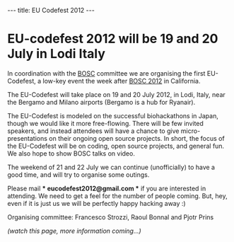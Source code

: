 ---
title: EU Codefest 2012
---

= EU-codefest 2012 will be 19 and 20 July in Lodi Italy =

In coordination with the [[BOSC]] committee we are organising the first EU-Codefest, a low-key event the week after [[BOSC 2012]] in California. 

The EU-Codefest will take place on 19 and 20 July 2012, in Lodi, Italy, near the Bergamo and Milano airports (Bergamo is a hub for Ryanair).

The EU-Codefest is modeled on the successful biohackathons in Japan, though we would like it more free-flowing. There will be few invited speakers, and instead attendees will have a chance to give micro-presentations on their ongoing open source projects. In short, the focus of the EU-Codefest will be on coding, open source projects, and general fun. We also hope to show BOSC talks on video.

The weekend of 21 and 22 July we can continue (unofficially) to have a good time, and will try to organise some outings.

Please mail '''* eucodefest2012@gmail.com *''' if you are interested in attending. We need to get a feel for the number of people coming. But, hey, even if it is just us we will be perfectly happy hacking away :)

Organising committee: Francesco Strozzi, Raoul Bonnal and Pjotr Prins

''(watch this page, more information coming...)''